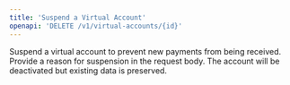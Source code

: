 ```yaml
---
title: 'Suspend a Virtual Account'
openapi: 'DELETE /v1/virtual-accounts/{id}'
---
```


Suspend a virtual account to prevent new payments from being received. Provide a reason for suspension in the request body. The account will be deactivated but existing data is preserved.
